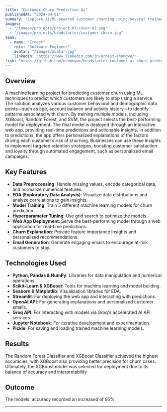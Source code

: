```yaml
---
title: "Customer Churn Prediction Ai"
publishedAt: "2024-04-01"
summary: "Explore Ai/ML-powered customer churning using several trained models, each trained to handle data in pre-defined manner."
images:
  - "/images/projects/project-03/cover-02.png"
  - "/images/projects/headstarter/customer-churn.jpg"
team:
  - name: "Ernest"
    role: "Software Engineer"
    avatar: "/images/avatar.jpg"
    linkedIn: "https://www.linkedin.com/in/ernest-shongwe/"
link: "https://github.com/bshongwe/headstarter_customer-ai-churn-prediction"
---
```


## Overview

A machine learning project for predicting customer churn using ML techniques to predict which customers are likely to stop using a service. The solution analyzes various customer behavioral and demographic data points—such as age, account balance and activity history—to identify patterns associated with churn. By training multiple models, including XGBoost, Random Forest, and SVM, the project selects the best-performing model for deployment. The final model is deployed through an interactive web app, providing real-time predictions and actionable insights. In addition to predictions, the app offers personalized explanations of the factors driving each customer’s risk of churning. Businesses can use these insights to implement targeted retention strategies, boosting customer satisfaction and loyalty through automated engagement, such as personalized email campaigns.

## Key Features

- **Data Preprocessing**: Handle missing values, encode categorical data, and normalize numerical features.
- **EDA (Exploratory Data Analysis)**: Visualize data distributions and analyze correlations to gain insights.
- **Model Training**: Train 5 different machine learning models for churn prediction.
- **Hyperparameter Tuning**: Use grid search to optimize the models.
- **Web App Deployment**: Serve the best-performing model through a web application for real-time predictions.
- **Churn Explanation**: Provide feature importance insights and personalized recommendations.
- **Email Generation**: Generate engaging emails to encourage at-risk customers to stay.

## Technologies Used

- **Python, Pandas & NumPy**: Libraries for data manipulation and numerical operations.
- **Scikit-Learn & XGBoost**: Tools for machine learning and model building.
- **Seaborn & Matplotlib**: Visualization libraries for EDA.
- **Streamlit**: For deploying the web app and interacting with predictions.
- **OpenAI API**: For generating explanations and personalized customer emails.
- **Groq API**: For interacting with models via Groq's accelerated AI API services.
- **Jupyter Notebook**: For iterative development and experimentation.
- **Pickle**: For saving and loading trained machine learning models.

## Results

The Random Forest Classifier and XGBoost Classifier achieved the highest accuracies, with XGBoost also providing better precision for churn cases. Ultimately, the XGBoost model was selected for deployment due to its balance of accuracy and interpretability


## Outcome

The models' accuracy recorded an increased of 95%.

---
